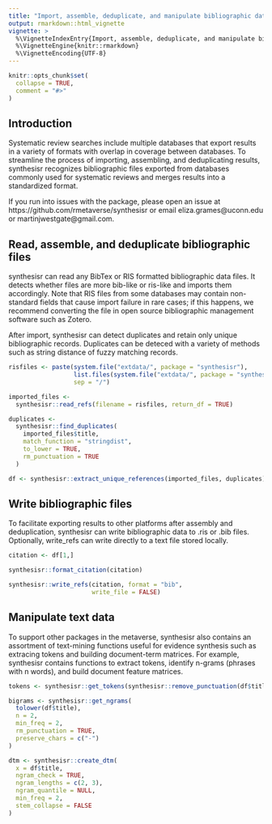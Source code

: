 ```yaml
---
title: "Import, assemble, deduplicate, and manipulate bibliographic data"
output: rmarkdown::html_vignette
vignette: >
  %\VignetteIndexEntry{Import, assemble, deduplicate, and manipulate bibliographic data}
  %\VignetteEngine{knitr::rmarkdown}
  %\VignetteEncoding{UTF-8}
---
```


```r
knitr::opts_chunk$set(
  collapse = TRUE,
  comment = "#>"
)
```

## Introduction

Systematic review searches include multiple databases that export results in a variety of formats with overlap in coverage between databases. To streamline the process of importing, assembling, and deduplicating results, synthesisr recognizes bibliographic files exported from databases commonly used for systematic reviews and merges results into a standardized format.  

If you run into issues with the package, please open an issue at https://github.com/rmetaverse/synthesisr or email eliza.grames@uconn.edu or martinjwestgate@gmail.com.

## Read, assemble, and deduplicate bibliographic files

synthesisr can read any BibTex or RIS formatted bibliographic data files. It detects whether files are more bib-like or ris-like and imports them accordingly. Note that RIS files from some databases may contain non-standard fields that cause import failure in rare cases; if this happens, we recommend converting the file in open source bibliographic management software such as Zotero.

After import, synthesisr can detect duplicates and retain only unique bibliographic records. Duplicates can be deteced with a variety of methods such as string distance of fuzzy matching records.

```r

risfiles <- paste(system.file("extdata/", package = "synthesisr"),
                  list.files(system.file("extdata/", package = "synthesisr")),
                  sep = "/")

imported_files <-
  synthesisr::read_refs(filename = risfiles, return_df = TRUE)

duplicates <-
  synthesisr::find_duplicates(
    imported_files$title,
    match_function = "stringdist",
    to_lower = TRUE,
    rm_punctuation = TRUE
  )

df <- synthesisr::extract_unique_references(imported_files, duplicates)

```

## Write bibliographic files

To facilitate exporting results to other platforms after assembly and deduplication, synthesisr can write bibliographic data to .ris or .bib files. Optionally, write_refs can write directly to a text file stored locally.

```r

citation <- df[1,]

synthesisr::format_citation(citation)

synthesisr::write_refs(citation, format = "bib",
                       write_file = FALSE)

```


## Manipulate text data

To support other packages in the metaverse, synthesisr also contains an assortment of text-mining functions useful for evidence synthesis such as extracing tokens and building document-term matrices. For example, synthesisr contains functions to extract tokens, identify n-grams (phrases with n words), and build document feature matrices.

```r

tokens <- synthesisr::get_tokens(synthesisr::remove_punctuation(df$title))

bigrams <- synthesisr::get_ngrams(
  tolower(df$title),
  n = 2,
  min_freq = 2,
  rm_punctuation = TRUE,
  preserve_chars = c("-")
)

dtm <- synthesisr::create_dtm(
  x = df$title,
  ngram_check = TRUE,
  ngram_lengths = c(2, 3),
  ngram_quantile = NULL,
  min_freq = 2,
  stem_collapse = FALSE
)

```

